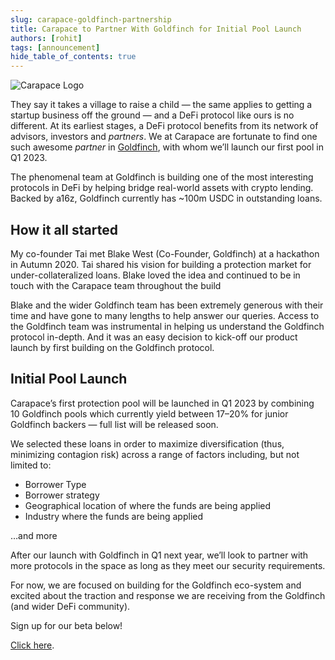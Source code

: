 ```yaml
---
slug: carapace-goldfinch-partnership
title: Carapace to Partner With Goldfinch for Initial Pool Launch
authors: [rohit]
tags: [announcement]
hide_table_of_contents: true
---
```



![Carapace Logo](./carapace_goldfinch_logo.png)

They say it takes a village to raise a child — the same applies to getting a startup business off the ground — and a DeFi protocol like ours is no different. At its earliest stages, a DeFi protocol benefits from its network of advisors, investors and _partners_. We at Carapace are fortunate to find one such awesome _partner_ in [Goldfinch](https://goldfinch.finance), with whom we’ll launch our first pool in Q1 2023.

The phenomenal team at Goldfinch is building one of the most interesting protocols in DeFi by helping bridge real-world assets with crypto lending. Backed by a16z, Goldfinch currently has ~100m USDC in outstanding loans.

## How it all started

My co-founder Tai met Blake West (Co-Founder, Goldfinch) at a hackathon in Autumn 2020. Tai shared his vision for building a protection market for under-collateralized loans. Blake loved the idea and continued to be in touch with the Carapace team throughout the build

Blake and the wider Goldfinch team has been extremely generous with their time and have gone to many lengths to help answer our queries. Access to the Goldfinch team was instrumental in helping us understand the Goldfinch protocol in-depth. And it was an easy decision to kick-off our product launch by first building on the Goldfinch protocol.

## Initial Pool Launch

Carapace’s first protection pool will be launched in Q1 2023 by combining 10 Goldfinch pools which currently yield between 17–20% for junior Goldfinch backers — full list will be released soon.

We selected these loans in order to maximize diversification (thus, minimizing contagion risk) across a range of factors including, but not limited to:

- Borrower Type
- Borrower strategy
- Geographical location of where the funds are being applied
- Industry where the funds are being applied

…and more

After our launch with Goldfinch in Q1 next year, we’ll look to partner with more protocols in the space as long as they meet our security requirements.

For now, we are focused on building for the Goldfinch eco-system and excited about the traction and response we are receiving from the Goldfinch (and wider DeFi community).

Sign up for our beta below!

[Click here](https://xzpl2jauxb6.typeform.com/to/hSmuyZph?typeform-source=www.carapace.finance).
